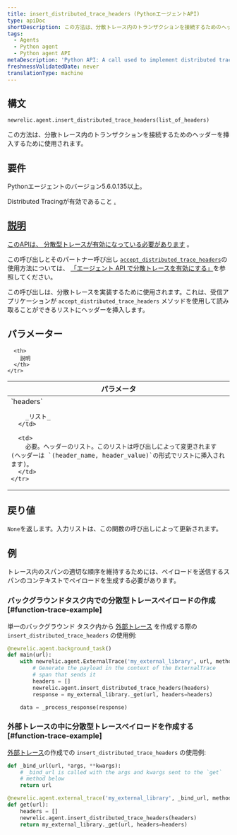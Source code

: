 ```yaml
---
title: insert_distributed_trace_headers (PythonエージェントAPI)
type: apiDoc
shortDescription: この方法は、分散トレース内のトランザクションを接続するためのヘッダーを挿入するために使用されます。
tags:
  - Agents
  - Python agent
  - Python agent API
metaDescription: 'Python API: A call used to implement distributed tracing.'
freshnessValidatedDate: never
translationType: machine
---
```


## 構文

```py
newrelic.agent.insert_distributed_trace_headers(list_of_headers)
```

この方法は、分散トレース内のトランザクションを接続するためのヘッダーを挿入するために使用されます。

## 要件

Pythonエージェントのバージョン5.6.0.135以上。

Distributed Tracingが有効であること [.](/docs/enable-distributed-tracing#python)

## [説明](/docs/enable-distributed-tracing#python)

[このAPIは、 ](/docs/enable-distributed-tracing#python)[分散型トレースが有効になっている必要があります](/docs/enable-distributed-tracing) 。

この呼び出しとそのパートナー呼び出し [`accept_distributed_trace_headers`](/docs/agents/python-agent/python-agent-api/acceptdistributedtraceheaders-python-agent-api)の使用方法については、 [「エージェント API で分散トレースを有効にする」](/docs/enable-distributed-tracing#agent-apis)を参照してください。

この呼び出しは、分散トレースを実装するために使用されます。これは、受信アプリケーションが `accept_distributed_trace_headers` メソッドを使用して読み取ることができるリストにヘッダーを挿入します。

## パラメーター

<table>
  <thead>
    <tr>
      <th width="25%">
        パラメータ
      </th>

      <th>
        説明
      </th>
    </tr>
  </thead>

  <tbody>
    <tr>
      <td>
        `headers`

        _リスト_
      </td>

      <td>
        必要。ヘッダーのリスト。このリストは呼び出しによって変更されます (ヘッダーは `(header_name, header_value)`の形式でリストに挿入されます)。
      </td>
    </tr>
  </tbody>
</table>

## 戻り値

`None`を返します。入力リストは、この関数の呼び出しによって更新されます。

## 例

<Callout variant="important">
  トレース内のスパンの適切な順序を維持するためには、ペイロードを送信するスパンのコンテキストでペイロードを生成する必要があります。
</Callout>

### バックグラウンドタスク内での分散型トレースペイロードの作成 [#function-trace-example]

単一のバックグラウンド タスク内から [外部トレース](/docs/agents/python-agent/python-agent-api/external-trace) を作成する際の `insert_distributed_trace_headers` の使用例:

```py
@newrelic.agent.background_task()
def main(url):
    with newrelic.agent.ExternalTrace('my_external_library', url, method='GET'):
        # Generate the payload in the context of the ExternalTrace
        # span that sends it
        headers = []
        newrelic.agent.insert_distributed_trace_headers(headers)
        response = my_external_library._get(url, headers=headers)

    data = _process_response(response)
```

### 外部トレースの中に分散型トレースペイロードを作成する [#function-trace-example]

[外部トレース](/docs/agents/python-agent/python-agent-api/external-trace)の作成での `insert_distributed_trace_headers` の使用例:

```py
def _bind_url(url, *args, **kwargs):
    # _bind_url is called with the args and kwargs sent to the `get`
    # method below
    return url

@newrelic.agent.external_trace('my_external_library', _bind_url, method='GET')
def get(url):
    headers = []
    newrelic.agent.insert_distributed_trace_headers(headers)
    return my_external_library._get(url, headers=headers)
```

